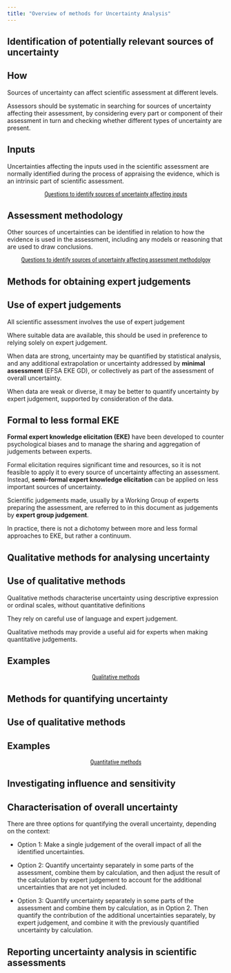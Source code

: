 ```yaml
---
title: "Overview of methods for Uncertainty Analysis"
---
```


::: {.callout-tip collapse="true" appearance="minimal"}
# Identification of potentially relevant sources of uncertainty
<!-- Ch 8 SO -->
:::: {.panel-tabset}
## How
Sources of uncertainty can affect scientific assessment at different levels.

Assessors should be systematic in searching for sources of uncertainty affecting their assessment, by considering every part or component of their assessment in turn and checking whether different types of uncertainty are present.

## Inputs
Uncertainties affecting the inputs used in the scientific assessment are normally identified during the process of appraising the evidence, which is an intrinsic part of scientific assessment.

::: {#start-btn style="font-family: 'Roboto Condensed', Roboto, sans-serif; text-align: center;"}
[Questions to identify sources of uncertainty affecting inputs](methods_sources_inputs.qmd){.btn .btn-primary .btn-lg role="button"}
:::

## Assessment methodology
Other sources of uncertainties can be identified in relation to how the evidence is used in the assessment, including any models or reasoning that are used to draw conclusions.

::: {#start-btn style="font-family: 'Roboto Condensed', Roboto, sans-serif; text-align: center;"}
[Questions to identify sources of uncertainty affecting assessment methodolgoy](methods_sources_methodology.qmd){.btn .btn-primary .btn-lg role="button"}
:::

::::
:::


::: {.callout-tip collapse="true" appearance="minimal"}
# Methods for obtaining expert judgements
<!-- Ch 9 SO -->
:::: {.panel-tabset}
## Use of expert judgements
All scientific assessment involves the use of expert judgement

Where suitable data are available, this should be used in preference to relying solely on expert judgement. 

When data are strong, uncertainty may be quantified by statistical analysis, and any additional extrapolation or uncertainty addressed by **minimal assessment** (EFSA EKE GD), or collectively as part of the assessment of overall uncertainty.

When data are weak or diverse, it may be better to quantify uncertainty by expert judgement, supported by consideration of the data.

## Formal to less formal EKE
<!-- SO p49 -->
**Formal expert knowledge elicitation (EKE)** have been developed to counter psychological biases and to manage the sharing and aggregation of judgements between experts.

Formal elicitation requires significant time and resources, so it is not feasible to apply it to every source of uncertainty affecting an assessment. Instead, **semi-formal expert knowledge elicitation** can be applied on less important sources of uncertainty. 

Scientific judgements made, usually by a Working Group of experts preparing the assessment, are referred to in this document as judgements by **expert group judgement**.

In practice, there is not a dichotomy between more and less formal approaches to EKE, but rather a continuum.
::::
:::

::: {.callout-tip collapse="true" appearance="minimal"}
# Qualitative methods for analysing uncertainty
<!-- Ch 10 SO -->
:::: {.panel-tabset}
## Use of qualitative methods
Qualitative methods characterise uncertainty using descriptive expression or ordinal scales, without quantitative definitions

<!-- SO p50 -->
They rely on careful use of language and expert judgement.

Qualitative methods may provide a useful aid for experts when making quantitative judgements.

## Examples
::: {#start-btn style="font-family: 'Roboto Condensed', Roboto, sans-serif; text-align: center;"}
[Qualitative methods](methods_qualitative.qmd){.btn .btn-primary .btn-lg role="button"}
:::


::::
:::

::: {.callout-tip collapse="true" appearance="minimal"}
# Methods for quantifying uncertainty
<!-- Ch 11 SO -->
:::: {.panel-tabset}
## Use of qualitative methods

## Examples
::: {#start-btn style="font-family: 'Roboto Condensed', Roboto, sans-serif; text-align: center;"}
[Quantitative methods](methods_quantitative.qmd){.btn .btn-primary .btn-lg role="button"}
:::
::::
:::

::: {.callout-tip collapse="true" appearance="minimal"}
# Investigating influence and sensitivity
<!-- Ch 12 SO -->
:::: {.panel-tabset}

::::
:::

::: {.callout-tip collapse="true" appearance="minimal"}
# Characterisation of overall uncertainty
<!-- Ch 14 SO -->
:::: {.panel-tabset}

There are three options for quantifying the overall uncertainty, depending on the context: 

- Option 1: Make a single judgement of the overall impact of all the identified uncertainties. 

- Option 2: Quantify uncertainty separately in some parts of the assessment, combine them by calculation, and then adjust the result of the calculation by expert judgement to account for the additional uncertainties that are not yet included. 

- Option 3: Quantify uncertainty separately in some parts of the assessment and combine them by calculation, as in Option 2. Then quantify the contribution of the additional uncertainties separately, by expert judgement, and combine it with the previously quantified uncertainty by calculation.

::::
:::

::: {.callout-tip collapse="true" appearance="minimal"}
# Reporting uncertainty analysis in scientific assessments
<!-- Ch 15 SO -->
:::: {.panel-tabset}

::::
:::
